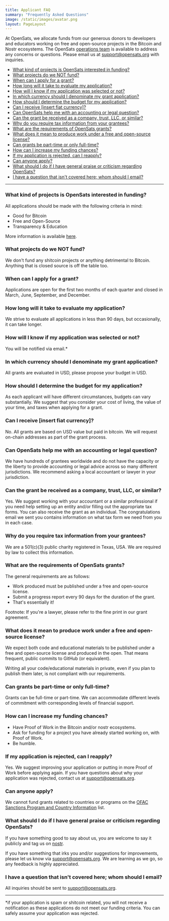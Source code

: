 ```yaml
---
title: Applicant FAQ
summary: "Frequently Asked Questions"
image: /static/images/avatar.png
layout: PageLayout
---
```


At OpenSats, we allocate funds from our generous donors to developers and
educators working on free and open-source projects in the Bitcoin and Nostr
ecosystems. The OpenSats [operations team](/about#operations) is available to
address any concerns or questions. Please email us at [support@opensats.org](mailto:support@opensats.org)
with inquiries.

- [What kind of projects is OpenSats interested in
  funding?](#what-kind-of-projects-is-opensats-interested-in-funding)
- [What projects do we NOT fund?](#what-projects-do-we-not-fund)
- [When can I apply for a grant?](#when-can-i-apply-for-a-grant)
- [How long will it take to evaluate my application?](#how-long-will-it-take-to-evaluate-my-application)
- [How will I know if my application was selected or not?](#how-will-i-know-if-my-application-was-selected-or-not)
- [In which currency should I denominate my grant
  application?](#in-which-currency-should-i-denominate-my-grant-application)
- [How should I determine the budget for my
  application?](#how-should-i-determine-the-budget-for-my-application)
- [Can I receive [insert fiat currency]?](#can-i-receive-insert-fiat-currency)
- [Can OpenSats help me with an accounting or legal
  question?](#can-opensats-help-me-with-an-accounting-or-legal-question)
- [Can the grant be received as a company, trust, LLC, or
  similar?](#can-the-grant-be-received-as-a-company-trust-llc-or-similar)
- [Why do you require tax information from your
  grantees?](#why-do-you-require-tax-information-from-your-grantees)
- [What are the requirements of OpenSats
  grants?](#what-are-the-requirements-of-opensats-grants)
- [What does it mean to produce work under a free and open-source
  license?](#what-does-it-mean-to-produce-work-under-a-free-and-open-source-license)
- [Can grants be part-time or only
  full-time?](#can-grants-be-part-time-or-only-full-time)
- [How can I increase my funding
  chances?](#how-can-i-increase-my-funding-chances)
- [If my application is rejected, can I
  reapply?](#if-my-application-is-rejected-can-i-reapply)
- [Can anyone apply?](#can-anyone-apply)
- [What should I do if I have general praise or criticism regarding
  OpenSats?](#what-should-i-do-if-i-have-general-praise-or-criticism-regarding-opensats)
- [I have a question that isn't covered here; whom should I
  email?](#i-have-a-question-that-isnt-covered-here-whom-should-i-email)

---

### What kind of projects is OpenSats interested in funding?

All applications should be made with the following criteria in mind:

- Good for Bitcoin
- Free and Open-Source
- Transparency & Education

More information is available [here](/apply#criteria).

### What projects do we NOT fund?

We don't fund any shitcoin projects or anything detrimental to Bitcoin. Anything
that is closed source is off the table too.

### When can I apply for a grant?

Applications are open for the first two months of each quarter and closed in
March, June, September, and December.

### How long will it take to evaluate my application?

We strive to evaluate all applications in less than 90 days, but occasionally,
it can take longer.

### How will I know if my application was selected or not?

You will be notified via email.*

### In which currency should I denominate my grant application?

All grants are evaluated in USD, please propose your budget in USD.

### How should I determine the budget for my application?

As each applicant will have different circumstances, budgets can vary
substantially. We suggest that you consider your cost of living, the value of
your time, and taxes when applying for a grant.

### Can I receive [insert fiat currency]?

No. All grants are based on USD value but paid in bitcoin. We will request
on-chain addresses as part of the grant process.

### Can OpenSats help me with an accounting or legal question?

We have hundreds of grantees worldwide and do not have the capacity or the
liberty to provide accounting or legal advice across so many different
jurisdictions. We recommend asking a local accountant or lawyer in your
jurisdiction.

### Can the grant be received as a company, trust, LLC, or similar?

Yes. We suggest working with your accountant or a similar professional if you
need help setting up an entity and/or filling out the appropriate tax forms. You
can also receive the grant as an individual. The congratulations email we sent
you contains information on what tax form we need from you in each case.

### Why do you require tax information from your grantees?

We are a 501(c)(3) public charity registered in Texas, USA. We are required by
law to collect this information.

### What are the requirements of OpenSats grants?

The general requirements are as follows:

- Work produced must be published under a free and open-source license.
- Submit a progress report every 90 days for the duration of the grant.
- That's essentially it!

Footnote: If you're a lawyer, please refer to the fine print in our grant
agreement.

### What does it mean to produce work under a free and open-source license?

We expect both code and educational materials to be published under a free and
open-source license and produced in the open. That means frequent, public
commits to GitHub (or equivalent).

Writing all your code/educational materials in private, even if you plan to
publish them later, is not compliant with our requirements.

### Can grants be part-time or only full-time?

Grants can be full-time or part-time. We can accommodate different levels of
commitment with corresponding levels of financial support.

### How can I increase my funding chances?

- Have Proof of Work in the Bitcoin and/or nostr ecosystems.
- Ask for funding for a project you have already started working on, with Proof
  of Work.
- Be humble.

### If my application is rejected, can I reapply?

Yes. We suggest improving your application or putting in more Proof of Work
before applying again. If you have questions about why your application was
rejected, contact us at [support@opensats.org](mailto:support@opensats.org).

### Can anyone apply?

We cannot fund grants related to countries or programs on the [OFAC Sanctions
Program and Country
Information](https://ofac.treasury.gov/sanctions-programs-and-country-information)
list.

### What should I do if I have general praise or criticism regarding OpenSats?

If you have something good to say about us, you are welcome to say it publicly
and tag us on
[nostr](https://njump.me/npub10pensatlcfwktnvjjw2dtem38n6rvw8g6fv73h84cuacxn4c28eqyfn34f).

If you have something that irks you and/or suggestions for improvements, please
let us know via [support@opensats.org](mailto:support@opensats.org). We are learning as we go, so any
feedback is highly appreciated.

### I have a question that isn't covered here; whom should I email?

All inquiries should be sent to [support@opensats.org](mailto:support@opensats.org).

---

*if your application is spam or shitcoin related, you will not receive a
notification as these applications do not meet our funding criteria. You can
safely assume your application was rejected.
